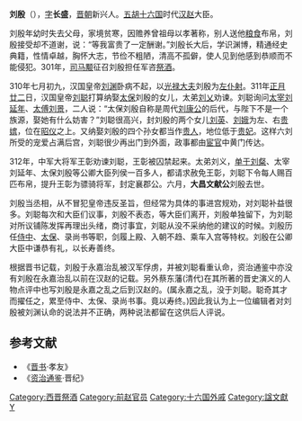 '''刘殷'''（{{bd|3世纪|?|312年||catIdx=L}}），[[字|字]]'''长盛'''，[[晋朝|晋朝]]新兴人。[[五胡十六国|五胡十六国]]时代[[汉赵|汉赵]]大臣。

刘殷年幼时失去父母，家境贫寒，因赡养曾祖母以孝著称，别人送他[[粮食|粮食]]布帛，刘殷接受却不道谢，说：“等我富贵了一定酬谢。”刘殷长大后，学识渊博，精通经史典籍，性情卓越，胸怀大志，节俭不粗陋，清高不孤僻，使人见到他感到恭顺而不能侵犯。301年，[[司马颙|司马颙]]征召刘殷担任军咨[[祭酒|祭酒]]。

310年七月初九，汉国皇帝[[刘渊|刘渊]]卧病不起，以[[光禄大夫|光禄大夫]]刘殷为[[左仆射|左仆射]]。311年[[正月廿二|正月廿二]]日，汉国皇帝[[刘聪|刘聪]]打算纳娶[[太保|太保]]刘殷的女儿，太弟[[刘乂|刘乂]]劝谏。刘聪询问[[太宰|太宰]][[刘延年|刘延年]]、[[太傅|太傅]][[刘景_(汉赵)|刘景]]，二人说：“太保刘殷自称是周代[[刘康公|刘康公]]的后代，与陛下不是一个族源，娶她有什么妨害？”刘聪很高兴，封刘殷的两个女儿[[劉英_(漢昭武帝)|刘英]]、[[前赵武宣皇后|刘娥]]为左、右[[贵嫔|贵嫔]]，位在[[昭仪|昭仪]]之上。又纳娶刘殷的四个孙女都当作[[贵人|贵人]]，地位低于[[贵妃|贵妃]]。这样六刘所受的宠爱占满后宫，刘聪很少再出门到外面，政事都由[[宦官|宦官]]中黄门传达。

312年，中军大将军王彰劝谏刘聪，王彰被囚禁起来。太弟刘义，[[单于|单于]][[刘粲|刘粲]]、太宰刘延年、太保刘殷等公卿大臣列侯一百多人，都请求赦免王彰，刘聪下令每人赐百匹布帛，提升王彰为骠骑将军，封定襄郡公。六月，'''大昌文献公'''刘殷去世。

刘殷当丞相，从不冒犯皇帝违反圣旨，但经常为具体的事进宫规劝，对刘聪补益很多。刘聪每次和大臣们议事，刘殷不表态，等大臣们离开，刘殷单独留下，为刘聪对所议铺陈发挥再理出头绪，商讨事宜，刘聪从没不采纳他的建议的时候。刘殷历任[[侍中|侍中]]、[[太保|太保]]、录尚书等职，剑履上殿、入朝不趋、乘车入宫等特权。刘殷在公卿大臣中谦恭有礼，以长寿善终。

根据晋书记载，刘殷于永嘉治乱被汉军俘虏，并被刘聪看重认命，资治通鉴中亦没有刘殷在永嘉治乱以前在汉赵的记载。另外蔡东藩(清代)在其所著的晋史演义的人物点评中也写刘殷是永嘉之乱之后到汉赵的。(属永嘉之乱，没于刘聪。聪奇其才而擢任之，累至侍中、太保、录尚书事。竟以寿终。)因此我认为上一位编辑者对刘殷被刘渊认命的说法并不正确，两种说法都留在这供后人评说。

==参考文献==
*《[[晋书|晋书]]·孝友》
*《[[资治通鉴|资治通鉴]]·晋纪》

{{DEFAULTSORT:L}}
[[Category:西晋祭酒|Category:西晋祭酒]]
[[Category:前赵官员|Category:前赵官员]]
[[Category:十六国外戚|Category:十六国外戚]]
[[Category:諡文獻|Category:諡文獻]]
[[Category:刘姓|Y]]